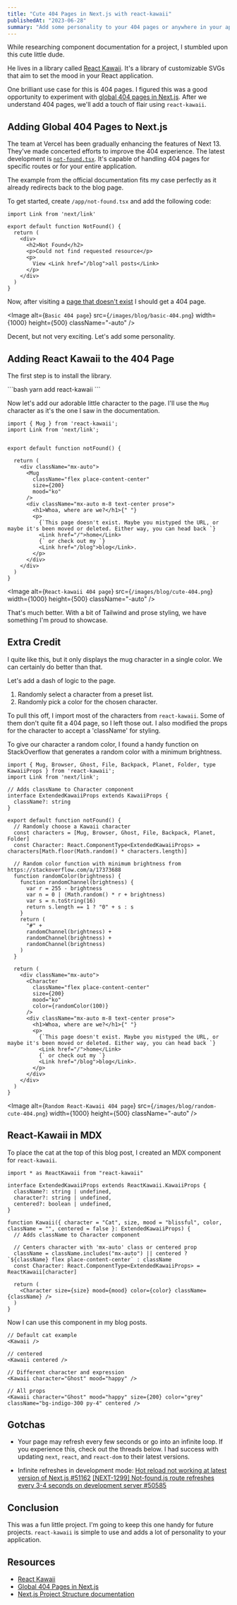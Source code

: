 ```yaml
---
title: "Cute 404 Pages in Next.js with react-kawaii"
publishedAt: "2023-06-28"
summary: "Add some personality to your 404 pages or anywhere in your app with React Kawaii"
---
```


While researching component documentation for a project, I stumbled upon this cute little dude.

<Kawaii centered />

He lives in a library called [React Kawaii](https://react-kawaii.vercel.app/). It's a library of customizable SVGs that aim to set the mood in your React application. 

One brilliant use case for this is 404 pages. I figured this was a good opportunity to experiment with [global 404 pages in Next.js](https://nextjs.org/docs/app/api-reference/file-conventions/not-found). After we understand 404 pages, we'll add a touch of flair using `react-kawaii`.

## Adding Global 404 Pages to Next.js

The team at Vercel has been gradually enhancing the features of Next 13. They've made concerted efforts to improve the 404 experience. The latest development is [`not-found.tsx`](https://nextjs.org/docs/app/api-reference/file-conventions/not-found). It's capable of handling 404 pages for specific routes or for your entire application.

The example from the official documentation fits my case perfectly as it already redirects back to the blog page.

To get started, create `/app/not-found.tsx` and add the following code:

```tsx title="/app/not-found.tsx"
import Link from 'next/link'
 
export default function NotFound() {
  return (
    <div>
      <h2>Not Found</h2>
      <p>Could not find requested resource</p>
      <p>
        View <Link href="/blog">all posts</Link>
      </p>
    </div>
  )
}
```

Now, after visiting a [page that doesn't exist](https://hwhite.dev/not-a-page) I should get a 404 page. 

<Image
alt={`Basic 404 page`}
src={`/images/blog/basic-404.png`}
width={1000}
height={500}
className="-auto"
/>

Decent, but not very exciting. Let's add some personality.

## Adding React Kawaii to the 404 Page

The first step is to install the library.

<Caption value="`npm i react-kawaii` if you are using npm">
```bash
yarn add react-kawaii
```
</Caption>

Now let's add our adorable little character to the page. I'll use the `Mug` character as it's the one I saw in the documentation.

```tsx title="/app/not-found.tsx"
import { Mug } from 'react-kawaii';
import Link from 'next/link'; 


export default function notFound() {

  return (
    <div className="mx-auto">
      <Mug
        className="flex place-content-center"
        size={200}
        mood="ko"
      />
      <div className="mx-auto m-8 text-center prose">
        <h1>Whoa, where are we?</h1>{" "}
        <p>
          {`This page doesn't exist. Maybe you mistyped the URL, or maybe it's been moved or deleted. Either way, you can head back `}
          <Link href="/">home</Link>
          {` or check out my `}
          <Link href="/blog">blog</Link>.
        </p>
      </div>
    </div>
  )
}
```

<Image
alt={`React-kawaii 404 page`}
src={`/images/blog/cute-404.png`}
width={1000}
height={500}
className="-auto"
/>

That's much better. With a bit of Tailwind and prose styling, we have something I'm proud to showcase.

## Extra Credit

I quite like this, but it only displays the mug character in a single color. We can certainly do better than that.

Let's add a dash of logic to the page. 

1. Randomly select a character from a preset list.
2. Randomly pick a color for the chosen character.

To pull this off, I import most of the characters from `react-kawaii`. Some of them don't quite fit a 404 page, so I left those out. I also modified the props for the character to accept a 'className' for styling.

To give our character a random color, I found a handy function on StackOverflow that generates a random color with a minimum brightness.

```tsx title="/app/not-found.tsx"
import { Mug, Browser, Ghost, File, Backpack, Planet, Folder, type KawaiiProps } from 'react-kawaii';
import Link from 'next/link'; 

// Adds className to Character component
interface ExtendedKawaiiProps extends KawaiiProps {
  className?: string
}

export default function notFound() {
  // Randomly choose a Kawaii character
  const characters = [Mug, Browser, Ghost, File, Backpack, Planet, Folder]
  const Character: React.ComponentType<ExtendedKawaiiProps> = characters[Math.floor(Math.random() * characters.length)]

  // Random color function with minimum brightness from https://stackoverflow.com/a/17373688
  function randomColor(brightness) {
    function randomChannel(brightness) {
      var r = 255 - brightness
      var n = 0 | (Math.random() * r + brightness)
      var s = n.toString(16)
      return s.length == 1 ? "0" + s : s
    }
    return (
      "#" +
      randomChannel(brightness) +
      randomChannel(brightness) +
      randomChannel(brightness)
    )
  }

  return (
    <div className="mx-auto">
      <Character
        className="flex place-content-center"
        size={200}
        mood="ko"
        color={randomColor(100)}
      />
      <div className="mx-auto m-8 text-center prose">
        <h1>Whoa, where are we?</h1>{" "}
        <p>
          {`This page doesn't exist. Maybe you mistyped the URL, or maybe it's been moved or deleted. Either way, you can head back `}
          <Link href="/">home</Link>
          {` or check out my `}
          <Link href="/blog">blog</Link>.
        </p>
      </div>
    </div>
  )
}
```

<Image
alt={`Random React-Kawaii 404 page`}
src={`/images/blog/random-cute-404.png`}
width={1000}
height={500}
className="-auto"
/>

## React-Kawaii in MDX

To place the cat at the top of this blog post, I created an MDX component for `react-kawaii`.

```tsx title="/components/mdx.tsx"
import * as ReactKawaii from "react-kawaii"

interface ExtendedKawaiiProps extends ReactKawaii.KawaiiProps {
  className?: string | undefined,
  character?: string | undefined,
  centered?: boolean | undefined,
}

function Kawaii({ character = "Cat", size, mood = "blissful", color, className = "", centered = false }: ExtendedKawaiiProps) {
  // Adds className to Character component

  // Centers character with 'mx-auto' class or centered prop
  className = className.includes("mx-auto") || centered ? `${className} flex place-content-center` : className
  const Character: React.ComponentType<ExtendedKawaiiProps> = ReactKawaii[character]

  return (
    <Character size={size} mood={mood} color={color} className={className} />
  )
}

```
Now I can use this component in my blog posts.

```mdx title="/content/kawaii-404-pages.mdx"
// Default cat example
<Kawaii />

// centered
<Kawaii centered />

// Different character and expression
<Kawaii character="Ghost" mood="happy" />

// All props
<Kawaii character="Ghost" mood="happy" size={200} color="grey" className="bg-indigo-300	py-4" centered />
```

<Kawaii character="Ghost" mood="happy" size={200} color="grey" className="bg-indigo-300	py-4" centered />

## Gotchas

- Your page may refresh every few seconds or go into an infinite loop. If you experience this, check out the threads below. I had success with updating `next`, `react`, and `react-dom` to their latest versions.

- Infinite refreshes in development mode:
[Hot reload not working at latest version of Next.js #51162](https://github.com/vercel/next.js/issues/51132)
[[NEXT-1299] Not-found.js route refreshes every 3-4 seconds on development server #50585](https://github.com/vercel/next.js/issues/50585)

## Conclusion

This was a fun little project. I'm going to keep this one handy for future projects. `react-kawaii` is simple to use and adds a lot of personality to your application.

## Resources

- [React Kawaii](https://react-kawaii.vercel.app/)
- [Global 404 Pages in Next.js](https://nextjs.org/docs/app/api-reference/file-conventions/not-found)
- [Next.js Project Structure documentation](https://nextjs.org/docs/getting-started/project-structure)
